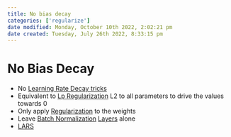 ```yaml
---
title: No bias decay
categories: ['regularize']
date modified: Monday, October 10th 2022, 2:02:21 pm
date created: Tuesday, July 26th 2022, 8:33:15 pm
---
```


# No Bias Decay
- No [Learning Rate Decay tricks](Learning%20Rate%20Decay%20tricks.qmd)
- Equivalent to [Lp Regularization](Lp%20Regularization.qmd) L2 to all parameters to drive the values towards 0
- Only apply [Regularization](Regularization.qmd) to the weights
- Leave [Batch Normalization](Batch%20Normalization.qmd) [Layers](Layers.qmd) alone
- [LARS](LARS)



